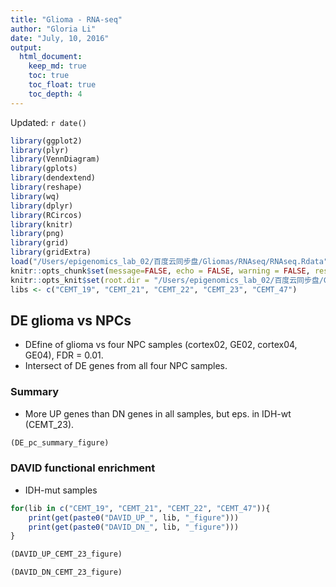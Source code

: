 ```yaml
---
title: "Glioma - RNA-seq"
author: "Gloria Li"
date: "July, 10, 2016"
output: 
  html_document:
    keep_md: true
    toc: true
    toc_float: true
    toc_depth: 4
---
```


Updated: `r date()`

```r
library(ggplot2)
library(plyr)
library(VennDiagram)
library(gplots)
library(dendextend)
library(reshape)
library(wq)
library(dplyr)
library(RCircos)
library(knitr)
library(png)
library(grid)
library(gridExtra)
load("/Users/epigenomics_lab_02/百度云同步盘/Gliomas/RNAseq/RNAseq.Rdata")
knitr::opts_chunk$set(message=FALSE, echo = FALSE, warning = FALSE, results = FALSE, fig.height = 8, fig.width = 7) 
knitr::opts_knit$set(root.dir = "/Users/epigenomics_lab_02/百度云同步盘/Gliomas/RNAseq/")
libs <- c("CEMT_19", "CEMT_21", "CEMT_22", "CEMT_23", "CEMT_47")
```

## DE glioma vs NPCs
* DEfine of glioma vs four NPC samples (cortex02, GE02, cortex04, GE04), FDR = 0.01.      
* Intersect of DE genes from all four NPC samples.  

### Summary  
* More UP genes than DN genes in all samples, but eps. in IDH-wt (CEMT_23).       

```r
(DE_pc_summary_figure)
```

### DAVID functional enrichment 

* IDH-mut samples        

```r
for(lib in c("CEMT_19", "CEMT_21", "CEMT_22", "CEMT_47")){
	print(get(paste0("DAVID_UP_", lib, "_figure")))
	print(get(paste0("DAVID_DN_", lib, "_figure")))
}
```
```r
(DAVID_UP_CEMT_23_figure)
```
```r
(DAVID_DN_CEMT_23_figure)
```


